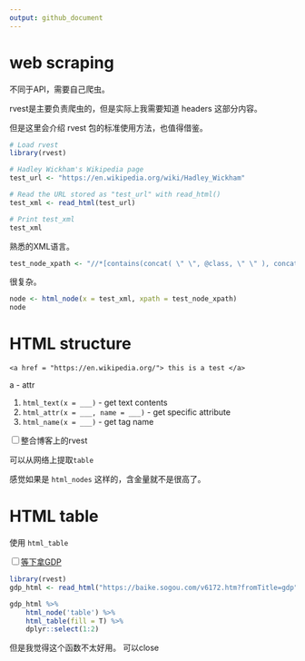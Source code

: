 ```yaml
---
output: github_document
---
```


# web scraping

不同于API，需要自己爬虫。

rvest是主要负责爬虫的，但是实际上我需要知道 headers 这部分内容。

但是这里会介绍 rvest 包的标准使用方法，也值得借鉴。

```r
# Load rvest
library(rvest)

# Hadley Wickham's Wikipedia page
test_url <- "https://en.wikipedia.org/wiki/Hadley_Wickham"

# Read the URL stored as "test_url" with read_html()
test_xml <- read_html(test_url)

# Print test_xml
test_xml
```

熟悉的XML语言。

```r
test_node_xpath <- "//*[contains(concat( \" \", @class, \" \" ), concat( \" \", \"vcard\", \" \" ))]"
```

很复杂。

```r
node <- html_node(x = test_xml, xpath = test_node_xpath)
node
```

# HTML structure

`<a href = "https://en.wikipedia.org/"> this is a test </a>`

a - attr

1. `html_text(x = ___)` - get text contents
1. `html_attr(x = ___, name = ___)` - get specific attribute
1. `html_name(x = ___)` - get tag name

<input type="checkbox" id="checkbox1" class="styled">整合博客上的rvest

可以从网络上提取`table`

感觉如果是 `html_nodes` 这样的，含金量就不是很高了。

# HTML table

使用 `html_table`

<input type="checkbox" id="checkbox1" class="styled">[等下拿GDP](https://baike.sogou.com/v6172.htm?fromTitle=gdp)

```r
library(rvest)
gdp_html <- read_html("https://baike.sogou.com/v6172.htm?fromTitle=gdp")
```

```r
gdp_html %>% 
    html_node('table') %>% 
    html_table(fill = T) %>% 
    dplyr::select(1:2)
```

但是我觉得这个函数不太好用。
可以close
